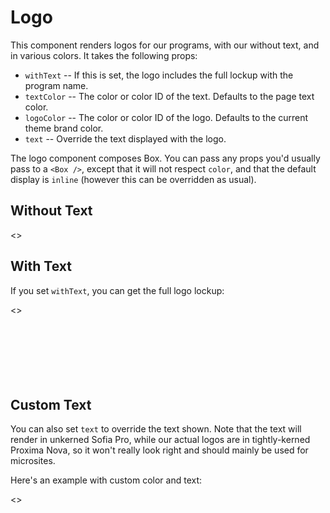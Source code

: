 
<Meta title="Atom/Logo" component={Logo} />

# Logo

This component renders logos for our programs, with our without text, and in various colors. It takes the following
props:

- `withText` -- If this is set, the logo includes the full lockup with the program name.
- `textColor` -- The color or color ID of the text. Defaults to the page text color.
- `logoColor` -- The color or color ID of the logo. Defaults to the current theme brand color.
- `text` -- Override the text displayed with the logo.

The logo component composes Box. You can pass any props you'd usually pass to a `<Box />`, except that it will not
respect `color`, and that the default display is `inline` (however this can be overridden as usual).

## Without Text

<Preview>
  <Story name="Logo Without Text">
    <>
      <CodeDay fontSize="4xl" />
      <Labs fontSize="4xl" />
      <CsFest fontSize="4xl" />
      <Evangelist fontSize="4xl" />
      <CodeCup fontSize="4xl" />
      <Clear fontSize="4xl" />
      <Community fontSize="4xl" />
    </>
  </Story>
</Preview>

## With Text

If you set `withText`, you can get the full logo lockup:

<Preview>
  <Story name="Logo With Text">
    <>
      <CodeDay fontSize="4xl" withText /><br />
      <Labs fontSize="4xl" withText /><br />
      <CsFest fontSize="4xl" withText /><br />
      <Evangelist fontSize="4xl" withText /><br />
      <CodeCup fontSize="4xl" withText /><br />
      <Clear fontSize="4xl" withText /><br />
      <Community fontSize="4xl" withText /><br />
    </>
  </Story>
</Preview>

## Custom Text

You can also set `text` to override the text shown. Note that the text will render in unkerned Sofia Pro, while our
actual logos are in tightly-kerned Proxima Nova, so it won't really look right and should mainly be used for microsites.

Here's an example with custom color and text:

<Preview>
  <Story name="Logo With Custom Text">
    <>
      <Community fontSize="4xl" text="Community" logoColor="green.500" />
    </>
  </Story>
</Preview>
